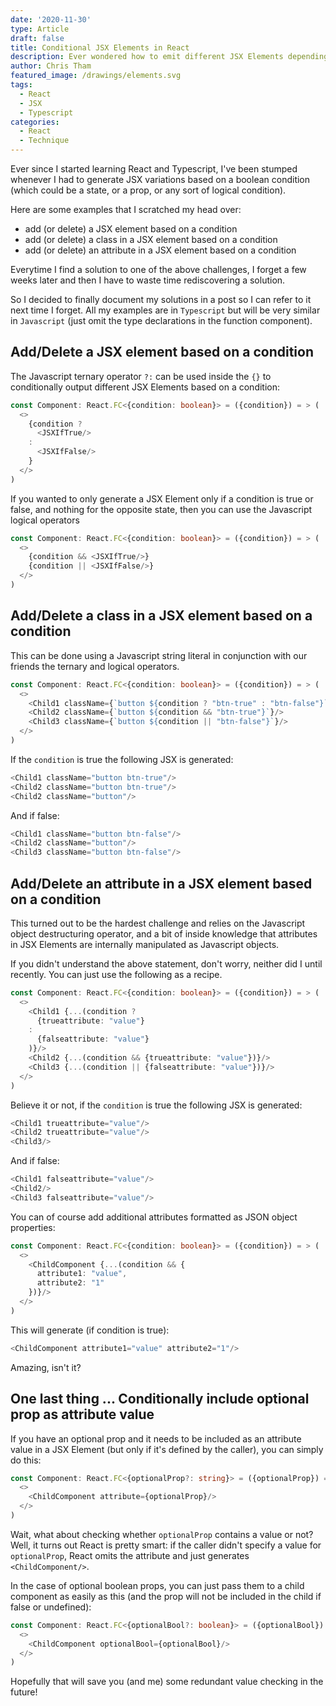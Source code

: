 ```yaml
---
date: '2020-11-30'
type: Article
draft: false
title: Conditional JSX Elements in React
description: Ever wondered how to emit different JSX Elements depending on a condiation? Well, so did I!
author: Chris Tham
featured_image: /drawings/elements.svg
tags:
  - React
  - JSX
  - Typescript
categories:
  - React
  - Technique
---
```


Ever since I started learning React and Typescript, I've been stumped whenever
I had to generate JSX variations based on a boolean condition (which could be a state, or a prop, or any sort of logical condition).

Here are some examples that I scratched my head over:
- add (or delete) a JSX element based on a condition
- add (or delete) a class in a JSX element based on a condition
- add (or delete) an attribute in a JSX element based on a condition


Everytime I find a solution to one of the above challenges, I forget a few
weeks later and then I have to waste time rediscovering a solution.

So I decided to finally document my solutions in a post so I can refer to it
next time I forget. All my examples are in `Typescript` but will be very
similar in `Javascript` (just omit the type declarations in the function component).

## Add/Delete a JSX element based on a condition

The Javascript ternary operator `?:` can be used inside the `{}` to
conditionally output different JSX Elements based on a condition:

```ts
const Component: React.FC<{condition: boolean}> = ({condition}) = > (
  <>
    {condition ?
      <JSXIfTrue/>
    :
      <JSXIfFalse/>
    }
  </>
)
```

If you wanted to only generate a JSX Element only if a condition is true or
false, and nothing for the opposite state, then you can use the Javascript
logical operators
```ts
const Component: React.FC<{condition: boolean}> = ({condition}) = > (
  <>
    {condition && <JSXIfTrue/>}
    {condition || <JSXIfFalse/>}
  </>
)
```

## Add/Delete a class in a JSX element based on a condition

This can be done using a Javascript string literal in conjunction with our friends
the ternary and logical operators.

```ts
const Component: React.FC<{condition: boolean}> = ({condition}) = > (
  <>
    <Child1 className={`button ${condition ? "btn-true" : "btn-false"}`}/>
    <Child2 className={`button ${condition && "btn-true"}`}/>
    <Child3 className={`button ${condition || "btn-false"}`}/>
  </>
)
```

If the `condition` is true the following JSX is generated:
```ts
<Child1 className="button btn-true"/>
<Child2 className="button btn-true"/>
<Child2 className="button"/>
```

And if false:
```ts
<Child1 className="button btn-false"/>
<Child2 className="button"/>
<Child3 className="button btn-false"/>
```

## Add/Delete an attribute in a JSX element based on a condition

This turned out to be the hardest challenge and relies on the Javascript
object destructuring operator, and a bit of inside knowledge that attributes in JSX
Elements are internally manipulated as Javascript objects.

If you didn't understand the above statement, don't worry, neither did I until
recently. You can just use the following as a recipe.

```ts
const Component: React.FC<{condition: boolean}> = ({condition}) = > (
  <>
    <Child1 {...(condition ?
      {trueattribute: "value"}
    :
      {falseattribute: "value"}
    )}/>
    <Child2 {...(condition && {trueattribute: "value"})}/>
    <Child3 {...(condition || {falseattribute: "value"})}/>
  </>
)
```

Believe it or not, if the `condition` is true the following JSX is generated:
```ts
<Child1 trueattribute="value"/>
<Child2 trueattribute="value"/>
<Child3/>
```

And if false:
```ts
<Child1 falseattribute="value"/>
<Child2/>
<Child3 falseattribute="value"/>
```

You can of course add additional attributes formatted as JSON object properties:
```ts
const Component: React.FC<{condition: boolean}> = ({condition}) = > (
  <>
    <ChildComponent {...(condition && {
      attribute1: "value",
      attribute2: "1"
    })}/>
  </>
)
```

This will generate (if condition is true):
```ts
<ChildComponent attribute1="value" attribute2="1"/>
```

Amazing, isn't it?

## One last thing ... Conditionally include optional prop as attribute value

If you have an optional prop and it needs to be included as an attribute value in a JSX Element
(but only if it's defined by the caller), you can simply do this:

```ts
const Component: React.FC<{optionalProp?: string}> = ({optionalProp}) = > (
  <>
    <ChildComponent attribute={optionalProp}/>
  </>
)
```

Wait, what about checking whether `optionalProp` contains a value or not? Well,
it turns out React is pretty smart: if the caller didn't specify a value for
`optionalProp`, React omits the attribute and just generates `<ChildComponent/>`.

In the case of optional boolean props, you can just pass them to a child
component as easily as this (and the prop will not be included in the child
if false or undefined):

```ts
const Component: React.FC<{optionalBool?: boolean}> = ({optionalBool}) = > (
  <>
    <ChildComponent optionalBool={optionalBool}/>
  </>
)
```

Hopefully that will save you (and me) some redundant value checking in the
future!
